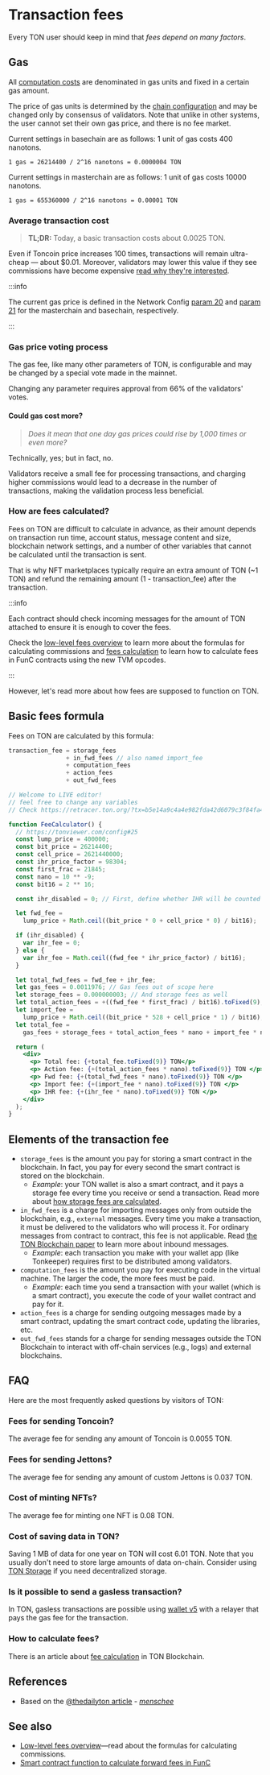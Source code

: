 
# Transaction fees

Every TON user should keep in mind that _fees depend on many factors_.

## Gas

All [computation costs](/v3/documentation/smart-contracts/transaction-fees/fees-low-level#computation-fees) are denominated in gas units and fixed in a certain gas amount.

The price of gas units is determined by the [chain configuration](https://tonviewer.com/config#20) and may be changed only by consensus of validators. Note that unlike in other systems, the user cannot set their own gas price, and there is no fee market.

Current settings in basechain are as follows: 1 unit of gas costs 400 nanotons.

```
1 gas = 26214400 / 2^16 nanotons = 0.0000004 TON
```

Current settings in masterchain are as follows: 1 unit of gas costs 10000 nanotons.

```
1 gas = 655360000 / 2^16 nanotons = 0.00001 TON
```

### Average transaction cost

> **TL;DR:** Today, a basic transaction costs about 0.0025 TON.

Even if Toncoin price increases 100 times, transactions will remain ultra-cheap — about $0.01. Moreover, validators may lower this value if they see commissions have become expensive [read why they're interested](#gas-price-voting-process).

:::info

The current gas price is defined in the Network Config [param 20](https://tonviewer.com/config#20) and [param 21](https://tonviewer.com/config#21) for the masterchain and basechain, respectively.

:::

### Gas price voting process

The gas fee, like many other parameters of TON, is configurable and may be changed by a special vote made in the mainnet.

Changing any parameter requires approval from 66% of the validators' votes.

#### Could gas cost more?

> _Does it mean that one day gas prices could rise by 1,000 times or even more?_

Technically, yes; but in fact, no.

Validators receive a small fee for processing transactions, and charging higher commissions would lead to a decrease in the number of transactions, making the validation process less beneficial.

### How are fees calculated?

Fees on TON are difficult to calculate in advance, as their amount depends on transaction run time, account status, message content and size, blockchain network settings, and a number of other variables that cannot be calculated until the transaction is sent.

That is why NFT marketplaces typically require an extra amount of TON (~1 TON) and refund the remaining amount (1 - transaction_fee) after the transaction.

:::info

Each contract should check incoming messages for the amount of TON attached to ensure it is enough to cover the fees.

Check the [low-level fees overview](/v3/documentation/smart-contracts/transaction-fees/fees-low-level) to learn more about the formulas for calculating commissions and [fees calculation](/v3/guidelines/smart-contracts/fee-calculation) to learn how to calculate fees in FunC contracts using the new TVM opcodes.

:::

However, let's read more about how fees are supposed to function on TON.

## Basic fees formula

Fees on TON are calculated by this formula:

```cpp
transaction_fee = storage_fees
                + in_fwd_fees // also named import_fee
                + computation_fees
                + action_fees
                + out_fwd_fees
```

```jsx live
// Welcome to LIVE editor!
// feel free to change any variables
// Check https://retracer.ton.org/?tx=b5e14a9c4a4e982fda42d6079c3f84fa48e76497a8f3fca872f9a3737f1f6262

function FeeCalculator() {
  // https://tonviewer.com/config#25
  const lump_price = 400000;
  const bit_price = 26214400;
  const cell_price = 2621440000;
  const ihr_price_factor = 98304;
  const first_frac = 21845;
  const nano = 10 ** -9;
  const bit16 = 2 ** 16;

  const ihr_disabled = 0; // First, define whether IHR will be counted

  let fwd_fee =
    lump_price + Math.ceil((bit_price * 0 + cell_price * 0) / bit16);

  if (ihr_disabled) {
    var ihr_fee = 0;
  } else {
    var ihr_fee = Math.ceil((fwd_fee * ihr_price_factor) / bit16);
  }

  let total_fwd_fees = fwd_fee + ihr_fee;
  let gas_fees = 0.0011976; // Gas fees out of scope here
  let storage_fees = 0.000000003; // And storage fees as well
  let total_action_fees = +((fwd_fee * first_frac) / bit16).toFixed(9);
  let import_fee =
    lump_price + Math.ceil((bit_price * 528 + cell_price * 1) / bit16);
  let total_fee =
    gas_fees + storage_fees + total_action_fees * nano + import_fee * nano;

  return (
    <div>
      <p> Total fee: {+total_fee.toFixed(9)} TON</p>
      <p> Action fee: {+(total_action_fees * nano).toFixed(9)} TON </p>
      <p> Fwd fee: {+(total_fwd_fees * nano).toFixed(9)} TON </p>
      <p> Import fee: {+(import_fee * nano).toFixed(9)} TON </p>
      <p> IHR fee: {+(ihr_fee * nano).toFixed(9)} TON </p>
    </div>
  );
}
```

## Elements of the transaction fee

- `storage_fees` is the amount you pay for storing a smart contract in the blockchain. In fact, you pay for every second the smart contract is stored on the blockchain.
  - _Example_: your TON wallet is also a smart contract, and it pays a storage fee every time you receive or send a transaction. Read more about [how storage fees are calculated](/v3/documentation/smart-contracts/transaction-fees/fees-low-level#storage-fee).
- `in_fwd_fees` is a charge for importing messages only from outside the blockchain, e.g., `external` messages. Every time you make a transaction, it must be delivered to the validators who will process it. For ordinary messages from contract to contract, this fee is not applicable. Read [the TON Blockchain paper](https://docs.ton.org/tblkch.pdf) to learn more about inbound messages.
  - _Example_: each transaction you make with your wallet app (like Tonkeeper) requires first to be distributed among validators.
- `computation_fees` is the amount you pay for executing code in the virtual machine. The larger the code, the more fees must be paid.
  - _Example_: each time you send a transaction with your wallet (which is a smart contract), you execute the code of your wallet contract and pay for it.
- `action_fees` is a charge for sending outgoing messages made by a smart contract, updating the smart contract code, updating the libraries, etc.
- `out_fwd_fees` stands for a charge for sending messages outside the TON Blockchain to interact with off-chain services (e.g., logs) and external blockchains.

## FAQ

Here are the most frequently asked questions by visitors of TON:

### Fees for sending Toncoin?

The average fee for sending any amount of Toncoin is 0.0055 TON.

### Fees for sending Jettons?

The average fee for sending any amount of custom Jettons is 0.037 TON.

### Cost of minting NFTs?

The average fee for minting one NFT is 0.08 TON.

### Cost of saving data in TON?

Saving 1 MB of data for one year on TON will cost 6.01 TON. Note that you usually don't need to store large amounts of data on-chain. Consider using [TON Storage](/v3/guidelines/web3/ton-storage/storage-daemon) if you need decentralized storage.

### Is it possible to send a gasless transaction?

In TON, gasless transactions are possible using [wallet v5](/v3/documentation/smart-contracts/contracts-specs/wallet-contracts#preparing-for-gasless-transactions) with a relayer that pays the gas fee for the transaction.

### How to calculate fees?

There is an article about [fee calculation](/v3/guidelines/smart-contracts/fee-calculation) in TON Blockchain.

## References

- Based on the [@thedailyton article](https://telegra.ph/Commissions-on-TON-07-22) - _[menschee](https://github.com/menschee)_

## See also

- [Low-level fees overview](/v3/documentation/smart-contracts/transaction-fees/fees-low-level)—read about the formulas for calculating commissions.
- [Smart contract function to calculate forward fees in FunC](https://github.com/ton-blockchain/token-contract/blob/main/misc/forward-fee-calc.fc)

<Feedback />
